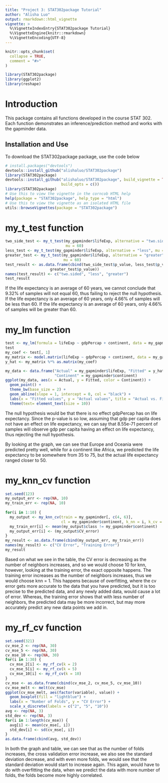 ```yaml
---
title: "Project 3: STAT302package Tutorial"
author: "Alisha Luo"
output: rmarkdown::html_vignette
vignette: >
  %\VignetteIndexEntry{STAT302package Tutorial}
  %\VignetteEngine{knitr::rmarkdown}
  %\VignetteEncoding{UTF-8}
---
```


```r
knitr::opts_chunk$set(
  collapse = TRUE,
  comment = "#>"
)
```

```r
library(STAT302package)
library(ggplot2)
library(reshape)
```


# Introduction
This package contains all functions developed in the course STAT 302. Each 
function demonstrates an inference/prediction method and works with the 
gapminder data. 

## Installation and Use
To download the STAT302package package, use the code below
```r
# install.packages("devtools")
devtools::install_github("alishaluo/STAT302package")
library(STAT302package)
devtools::install_github("alishaluo/STAT302package", build_vignette = TRUE, 
                         build_opts = c())
library(STAT302package)
# Use this to view the vignette in the corncob HTML help
help(package = "STAT302package", help_type = "html")
# Use this to view the vignette as an isolated HTML file
utils::browseVignettes(package = "STAT302package")
```

# my_t_test function
```r
two_side_test <- my_t_test(my_gapminder$lifeExp, alternative = "two.sided",
                           mu = 60)
less_test <- my_t_test(my_gapminder$lifeExp, alternative = "less", mu = 60)
greater_test <- my_t_test(my_gapminder$lifeExp, alternative = "greater", 
                          mu = 60)
test_result <- as.data.frame(cbind(two_side_test$p_value, less_test$p_value,
                    greater_test$p_value))
names(test_result) <- c("two.sided", "less", "greater")
test_result
```

If the life expectancy is an average of 60 years, we cannot conclude that 
9.32% of samples will not equal 60, thus failing to reject the null hypothesis. 
If the life expectancy is an average of 60 years, only 4.66% of samples will
be less than 60. 
If the life expectancy is an average of 60 years, only 4.66% of samples will
be greater than 60. 

# my_lm function
```r
test <- my_lm(formula = lifeExp ~ gdpPercap + continent, data = my_gapminder)
test
my_coef <- test[, 1]
my_matrix <- model.matrix(lifeExp ~ gdpPercap + continent, data = my_gapminder)
y_hat <- my_matrix %*% as.matrix(my_coef)

my_data <- data.frame("Actual" = my_gapminder$lifeExp, "Fitted" = y_hat, 
                      "Continent" = my_gapminder$continent)
ggplot(my_data, aes(x = Actual, y = Fitted, color = Continent)) + 
  geom_point() + 
  theme_bw(base_size = 2) +
  geom_abline(slope = 1, intercept = 0, col = "black") +
  labs(x = "Fitted values", y = "Actual values", title = "Actual vs. Fitted") +
  theme(text= element_text(size = 10))
```

The null hypothesis would be that there is no effect gdpPercap has on life
expectancy. Since the p-value is so low, assuming that gdp per capita does not
have an effect on life expectancy, we can say that 8.55e-71 percent of samples 
will observe gdp per capita having an effect on life expectancy, thus rejecting
the null hypothesis. 

By looking at the graph, we can see that Europe and Oceania were predicted 
pretty well, while for a continent like Africa, we predicted the life 
expectancy to be somewhere from 35 to 75, but the actual life expectancy ranged
closer to 50. 

# my_knn_cv function
```r
set.seed(123)
my_output_err <- rep(NA, 10)
my_train_err <- rep(NA, 10)
  
for(i in 1:10) {
  my_output <- my_knn_cv(train = my_gapminder[, c(4, 6)], 
                         cl = my_gapminder$continent, k_nn = i, k_cv = 5)
  my_train_err[i] <- mean(my_output$class != my_gapminder$continent)
  my_output_err[i] <- (my_output$CV_error)
}
my_result <- as.data.frame(cbind(my_output_err, my_train_err))
names(my_result) <- c("CV Error", "Training Error")
my_result
```

Based on what we see in the table, the CV error is decreasing as the number of 
neighbors increases, and so we would choose 10 for knn, however, looking at the
training error, the exact opposite happens. The training error increases as the
number of neighbors increases, thus we would choose knn = 1. This happens
because of overfitting, where the cv error gets more accurate to the data that 
you have predicted, but it is too precise to the predicted data, and any newly
added data, would cause a lot of error. Whereas, the training error shows that 
with less number of neighbors, the predicted data may be more incorrect, but may
more accurately predict any new data points we add in. 

# my_rf_cv function
```r
set.seed(321)
cv_mse_2 <- rep(NA, 30)
cv_mse_5 <- rep(NA, 30)
cv_mse_10 <- rep(NA, 30)
for(i in 1:30) {
  cv_mse_2[i] <- my_rf_cv(k = 2)
  cv_mse_5[i] <- my_rf_cv(k = 5)
  cv_mse_10[i] <- my_rf_cv(k = 10)
}
cv_mse <- as.data.frame(cbind(cv_mse_2, cv_mse_5, cv_mse_10))
cv_mse_melt <- melt(cv_mse)
ggplot(cv_mse_melt, aes(factor(variable), value)) +
  geom_boxplot(fill = "lightblue") +
  labs(x = "Number of Folds", y = "CV Error") +
  scale_x_discrete(labels = c("2", "5", "10"))
avg <- rep(NA, 3)
std_dev <- rep(NA, 3)
for(i in 1:length(cv_mse)) {
  avg[i] <- mean(cv_mse[, i])
  std_dev[i] <- sd(cv_mse[, i])
}
as.data.frame(cbind(avg, std_dev))
```

In both the graph and table, we can see that as the number of folds increases, 
the cross validation error increase, we also see the standard deviation
decrease, and with even more folds, we would see that the standard deviation 
would start to increase again. This again, would have to do with overfitting 
the data, when we predict the data with more number of folds, the folds become 
more highly correlated. 
